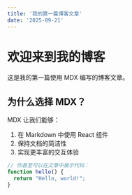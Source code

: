 ```yaml
---
title: '我的第一篇博客文章'
date: '2025-09-21'
---
```


# 欢迎来到我的博客

这是我的第一篇使用 MDX 编写的博客文章。

## 为什么选择 MDX？

MDX 让我们能够：

1. 在 Markdown 中使用 React 组件
2. 保持文档的简洁性
3. 实现更丰富的交互体验

```javascript
// 你甚至可以在文章中展示代码：
function hello() {
  return "Hello, world!";
}
```